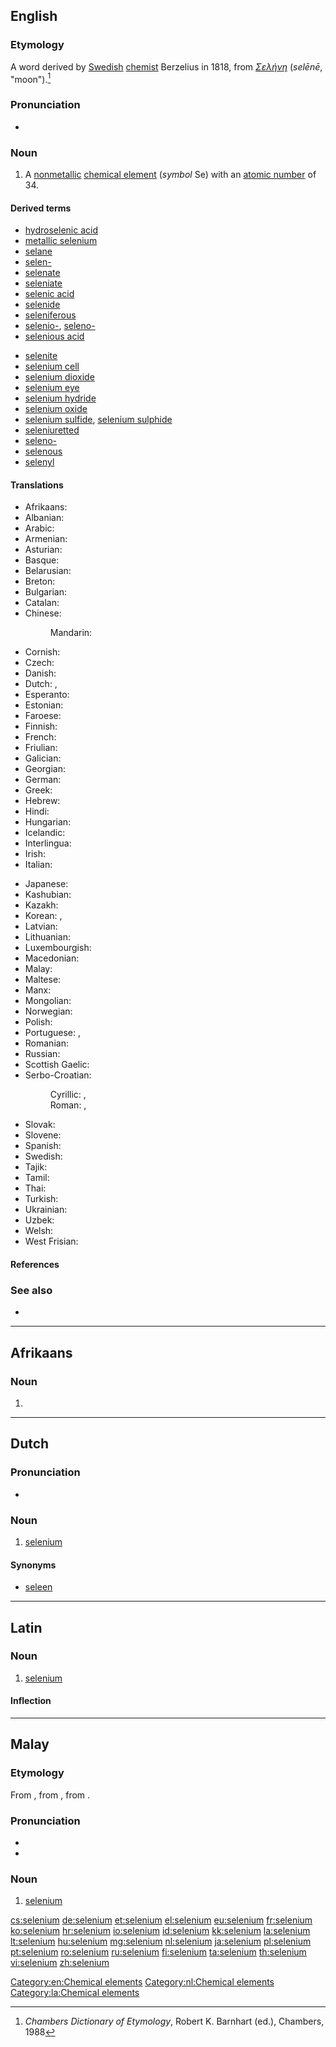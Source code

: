 {{also|sélénium}}
==English==

{{wikipedia}}
{{elements|Se|arsenic|As|bromine|Br}}

===Etymology===
A {{etyl|NL.|en}} word derived by [[Swedish]] [[chemist]] Berzelius in 1818, from {{etyl|grc|en}} ''[[Σελήνη]]'' (''selēnē'', "moon").<ref>''Chambers Dictionary of Etymology'', Robert K. Barnhart (ed.), Chambers, 1988</ref>

===Pronunciation===
* {{a|UK|US}} {{IPA|/sɪˈliː.ni.əm/|/səˈliː.ni.əm/}}

===Noun===
{{en-noun|-}}

# A [[nonmetallic]] [[chemical element]] (''symbol'' Se) with an [[atomic number]] of 34.

====Derived terms====
{{der-top}}
* [[hydroselenic acid]]
* [[metallic selenium]]
* [[selane]]
* [[selen-]]
* [[selenate]]
* [[seleniate]]
* [[selenic acid]]
* [[selenide]]
* [[seleniferous]]
* [[selenio-]], [[seleno-]]
* [[selenious acid]]
{{der-mid}}
* [[selenite]]
* [[selenium cell]]
* [[selenium dioxide]]
* [[selenium eye]]
* [[selenium hydride]]
* [[selenium oxide]]
* [[selenium sulfide]], [[selenium sulphide]]
* [[seleniuretted]]
* [[seleno-]]
* [[selenous]]
* [[selenyl]]
{{der-bottom}}

====Translations====
{{trans-top|chemical element}}
* Afrikaans: {{t|af|seleen}}
* Albanian: {{t|sq|selen}}
* Arabic: {{t|ar|سلينيوم|tr=silínyum|m}}
* Armenian: {{t|hy|սելեն|tr=selen}}
* Asturian: {{t|ast|seleniu|m}}
* Basque: {{t|eu|selenioa}}
* Belarusian: {{t|be|селен|m|tr=selén}}
* Breton: {{t|br|seleniom}}
* Bulgarian: {{t+|bg|селен|m|tr=selén}}
* Catalan: {{t|ca|seleni|m}}
* Chinese:
*: Mandarin: {{t|cmn|硒|tr=xī}}
* Cornish: {{t|kw|selenyum}}
* Czech: {{t+|cs|selen}}
* Danish: {{t|da|selen}}
* Dutch: {{t+|nl|seleen|n}}, {{t+|nl|selenium|n}}
* Esperanto: {{t+|eo|seleno}}
* Estonian: {{t|et|seleen}}
* Faroese: {{t|fo|selen}}
* Finnish: {{t+|fi|seleeni}}
* French: {{t+|fr|sélénium|m}}
* Friulian: {{t|fur|seleni}}
* Galician: {{t|gl|selenio|m}}
* Georgian: {{t|ka|სელენი|tr=seleni}}
* German: {{t+|de|Selen|n}}
* Greek: {{t+|el|σελήνιο|n|tr=selínio}}
* Hebrew: {{t|he|סלניום|tr=selenyum}}
* Hindi: {{t|hi|मेचाग्नि|tr=mechaagni|sc=Deva}}
* Hungarian: {{t+|hu|szelén}}
* Icelandic: {{t+|is|selen}}
* Interlingua: {{t|ia|selenium}}
* Irish: {{t+|ga|seiléiniam}}
* Italian: {{t+|it|selenio|m}}
{{trans-mid}}
* Japanese: {{t+|ja|セレン|tr=seren}}
* Kashubian: {{t|csb|selén}}
* Kazakh: {{t|kk|селен|tr=selen|sc=Cyrl}}
* Korean: {{t|ko|셀렌|tr=sellen}}, {{t|ko|셀레늄|tr=sellenyum}}
* Latvian: {{t|lv|selēns}}
* Lithuanian: {{t+|lt|selenas}}
* Luxembourgish: {{t|lb|Selen}}
* Macedonian: {{t|mk|селен|tr=selén|m}}
* Malay: {{t|ms|selenium}}
* Maltese: {{t|mt|selenju}}
* Manx: {{t|gv|shellainium}}
* Mongolian: {{t|mn|селен|tr=selen|sc=Cyrl}}
* Norwegian: {{t+|no|selen}}
* Polish: {{t+|pl|selen|m}}
* Portuguese: {{t|pt|selénio|m}} {{qualifier|Portugal}}, {{t|pt|selênio|m}} {{qualifier|Brazil}}
* Romanian: {{t+|ro|seleniu|n}}
* Russian: {{t+|ru|селен|m|tr=selén}}
* Scottish Gaelic: {{t|gd|seilèiniam}}
* Serbo-Croatian:
*: Cyrillic: {{t|sh|селен|m}}, {{t|sh|селениј|m}}
*: Roman: {{t|sh|selen|m}}, {{t|sh|selenij|m}}
* Slovak: {{t|sk|selén}}
* Slovene: {{t+|sl|selen}}
* Spanish: {{t+|es|selenio|m}}
* Swedish: {{t+|sv|selen|n}}
* Tajik: {{t|tg|selen}}
* Tamil: {{t|ta|செங்கந்தகம்|tr=sengandhagam}}
* Thai: {{t|th|ซีลีเนียม|tr=sīlīniam}}
* Turkish: {{t+|tr|selenyum}}
* Ukrainian: {{t|uk|селен|m|tr=selén}}
* Uzbek: {{t|uz|селен|tr=selen|sc=Cyrl}}
* Welsh: {{t|cy|seleniwm}}
* West Frisian: {{t|fy|seleen}}
{{trans-bottom}}

====References====
<references/>

===See also===
* {{pedialite}}

[[Category:en:Chemical elements]]

----

==Afrikaans==
{{elements|Se|arseen|As|broom|Br|lang=af}}

===Noun===
{{af-noun|-}}

# {{l|en|selenium}}

----

==Dutch==
{{wikipedia|lang=nl}}

===Pronunciation===
* {{audio|Nl-selenium.ogg|Audio}}
{{hyphenation|se|le|ni|um}}

===Noun===
{{nl-noun|n|-|-}}

# [[selenium#English|selenium]]

====Synonyms====
* [[seleen#Dutch|seleen]]

[[Category:nl:Chemical elements]]

----

==Latin==
{{wikipedia|lang=la}}

===Noun===
{{la-noun|selēnium|selenii|selēniī|n|second}}

# [[#English|selenium]]

====Inflection====
{{la-decl-2nd-N|selēni}}

[[Category:la:Chemical elements]]

----

==Malay==
{{wikipedia|lang=ms}}
{{elements|Se|arsenik|As|bromin|Br|lang=ms}}

===Etymology===
From {{etyl|en|ms}} {{term|selenium|lang=en}}, from {{etyl|NL.|ms}}, from {{etyl|grc|ms}} {{term|Σελήνη|tr=selēnē|lang=grc}}.

===Pronunciation===
* {{IPA|[selɛniom]|lang=ms}}
* {{rhymes|iom|jom|om|lang=ms}}

===Noun===
{{head|ms|noun}}

# [[#English|selenium]] {{gloss|chemical element}}

[[cs:selenium]]
[[de:selenium]]
[[et:selenium]]
[[el:selenium]]
[[eu:selenium]]
[[fr:selenium]]
[[ko:selenium]]
[[hr:selenium]]
[[io:selenium]]
[[id:selenium]]
[[kk:selenium]]
[[la:selenium]]
[[lt:selenium]]
[[hu:selenium]]
[[mg:selenium]]
[[nl:selenium]]
[[ja:selenium]]
[[pl:selenium]]
[[pt:selenium]]
[[ro:selenium]]
[[ru:selenium]]
[[fi:selenium]]
[[ta:selenium]]
[[th:selenium]]
[[vi:selenium]]
[[zh:selenium]]
